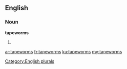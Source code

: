 ==English==

===Noun===
'''tapeworms'''

# {{plural of|tapeworm}}

[[Category:English plurals]]

[[ar:tapeworms]]
[[fr:tapeworms]]
[[ku:tapeworms]]
[[my:tapeworms]]